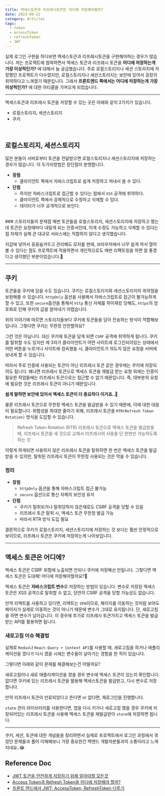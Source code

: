 ```yaml
---
title: 액세스토큰과 리프레시토큰은 어디에 저장해야할까?
date: 2023-09-22
category: Articles
tags:
  - token
  - accessToken
  - refreshToken
  - JWT
---
```


실제 로그인 구현을 하다보면 액세스토큰과 리프레시토큰을 구현해야하는 경우가 많습니다.
저는 프로젝트에 참여하면서 액세스 토큰과 리프레시 토큰을 **어디에 저장하는게 가장 이상적인가?** 에 대해서 늘 궁금했습니다.
주로 로컬스토리지나 세션 스토리지에 저장했던 프로젝트가 다수였지만,
로컬스토리지나 세션스토리지는 보안에 있어서 굉장히 취약하다고 느껴졌기 때문입니다.
그래서 **프론트엔드 쪽에서는 어디에 저장하는게 가장 이상적인가?** 에 대한 아티클을 가져오게 되었습니다.

---

액세스토큰과 리프레시 토큰을 저장할 수 있는 곳은 아래와 같이 2가지가 있습니다.
- 로컬스토리지, 세션스토리지
- 쿠키
<br/>

## 로컬스토리지, 세션스토리지
많은 분들이 서버로부터 토큰을 전달받으면 로컬스토리지나 세션스토리지에 저장하는 경우가 많습니다.
이 두가지방법은 장단점이 분명합니다.

- **장점**
  - 클라이언트 쪽에서 자바스크립트로 쉽게 저장하고 꺼내서 쓸 수 있다.
- **단점**
  - 하지만 자바스크립트로 접근할 수 있다는 점에서 `XSS` 공격에 취약하다.
  - 클라이언트 쪽에서 강제적으로 수정하고 삭제할 수 있다.
  - 데이터가 너무 공개적으로 보인다.
<br />
### 스토리지들의 문제점
매번 토큰들을 로컬스토리지, 세션스토리지에 저장하고 했는데 토큰은 요청때마다 내밀게 되는 인증서인데,
이게 수정도 가능하고 삭제할 수 있다는 점 자체가 실제 큰 대규모 서비스에는 적합하지 않다고 생각했습니다.

지갑에 넣어서 꽁꽁숨겨두고 관리해도 모자를 판에, 브라우저에서 너무 쉽게 까서 열어볼 수 있다는 점도
프로젝트에 적용하면서 개인적으로도 매번 리팩토링을 하면 참 좋겠다고 생각했던 부분이었습니다.🥲

---

## 쿠키

토큰들을 쿠키에 담을 수도 있습니다. 쿠키는 로컬스토리지와 세션스토리지의 취약점을 보완해줄 수 있습니다.
`httpOnly` 옵션을 사용해서 자바스크립트로 접근이 불가능하게 할 수 있고, 또한 `secure`옵션을 통해서
`http` 통신 자체를 하이재킹 당해도, `https`의 암호화로 인해 쿠키의 값을 알아내기 어렵습니다.

위의 이야기에 따르면 스토리지들보다 쿠키에 토큰들을 담아 전송하는 방식이 적합해보입니다.
그렇다면 쿠키는 무한정 안전할까요?

그런 것은 아닙니다. 대신 쿠키에 토큰을 담게 되면 `CSRF` 공격에 취약하게 됩니다.
쿠키를 탈취할 수도 있지만 제 3자가 클라이언트가 어떤 사이트에 로그인되어있는 상태에서 어떤 버튼을 누르거나
사이트에 접속했을 시, 클라이언트가 의도치 않은 요청을 서버에 보내게 할 수 있습니다.

따라서 주로 인증에 사용되는 토큰이 아닌 리프레시 토큰 같은 경우에는 쿠키에 저장되어도 됩니다.
왜냐면 리프레시 토큰으로 액세스 토큰을 재발급 받는 요청 외에는 인증이 필요한 작업들에는 리프레시 토큰으로는 접근할 수 없기 때문입니다. 즉, 대부분의 요청에 필요한 것은 리프레시 토큰이 아니기 때문입니다.

**쉽게 말하면 보안에 있어서 액세스 토큰이 더 중요하다 이거죠..🥹**

물론 리프레시 토큰으로 무한정 액세스 토큰을 발급받을 수 있기 때문에, 이에 대한 대응이 필요합니다.
위험성을 최대한 줄이기 위해, 리프레시 토큰을 `RTR(Refresh Token Rotation)` 방식을 도입할 수 있습니다.

> Refresh Token Rotation (RTR)
리프레시 토큰으로 액세스 토큰을 발급받을 때,
리프레시 토큰을 새 것으로 교체서 리프레시의 사용을 단 한번만 가능하도록 하는 것

이렇게 하게되면 사용하지 않은 리프레시 토큰을 탈취하면 한 번은 액세스 토큰을 발급받을 수 있지만,
탈취된 리프레시 토큰이 무한정 사용되는 것은 막을 수 있습니다.

### 정리
- **장점**
  - `httpOnly` 옵션을 통해 자바스크립트 접근 불가능
  - `secure` 옵션으로 통신 자체의 보안성 유지
- **단점**
  - 쿠키가 탈취되거나 탈취당하지 않은채로도 CSRF 공격을 당할 수 있음
  - 리프레시 토큰 탈취 시, 액세스 토큰 무한정 발급 가능
  -  따라서 RTR 방식 도입 필요


결론적으로 쿠키가 로컬스토리지, 세션스토리지에 저장하는 것 보다는 훨씬 안정적으로 보이므로,
리프레시 토큰은 쿠키에 저장하는게 나아보입니다.

---

## 액세스 토큰은 어디에?

액세스 토큰은 CSRF 위험에 노출되면 안되니 쿠키에 저장해선 안됩니다.
그렇다면 액세스 토큰은 도대체! 어디에 저장해야할까요?🧐

액세스 토큰은 **자바스크립트 변수**로 저장하는 방법이 있습니다.
변수로 저장된 액세스 토큰은 XSS 공격으로 탈취할 수 없고, 당연히 CSRF 공격을 당할 가능성도 없습니다.

만약 리액트를 사용하고 있다면, 리액트는 `SPA`이므로, 페이지를 이동하는 것처럼 보여도 페이지가 실제로 이동하는 것이 아니기 때문에 변수가 그대로 유지됩니다. 단, 새로고침을 하면 변수가 날아갑니다.
이 경우에 추가로 리프레시 토큰가지고 액세스 토큰을 발급받는 API를 활용하면 됩니다.

### 새로고침 이슈 해결법

실제로 `Redux`나 `React-Query + Context API`를 사용할 때,
새로고침을 하거나 애플리케이션을 껐다가 다시 켰을 시에는 변수들이 날아가는 경험을 한 적이 있습니다.

그렇다면 아래와 같이 문제를 해결해보는건 어떨까요?

새로고침이나 새로 애플리케이션을 켰을 경우 변수에 액세스 토큰이 있는지 확인합니다.
없다면 쿠키에 있는 리프레시 토큰을 활용해 액세스토큰을 발급받고, 다시 변수로 저장합니다.

만약 리프레시 토큰이 만료되었다고 뜬다면 or 없다면, 재로그인을 진행합니다.

`state` 관리 라이브러리를 사용한다면, 앱을 다시 키거나 새로고침 했을 경우 쿠키에 저장되어있는 리프레시 토큰을 사용해 액세스 토큰을 재발급받아 `store`에 저장하면 됩니다.

---

쿠키, 세션, 토큰에 대한 개념들을 정리하면서 실제로 프로젝트에서 로그인 과정에서 겪었던 문제들과 풀어 이해해보니
가장 중요한건 백엔드 개발자분들과의 소통이라고 느껴지네요..😂

## Reference Doc
- [JWT 토큰을 안전하게 저장하기 위해 알아야할 모든것](https://hshine1226.medium.com/localstorage-vs-cookies-jwt-%ED%86%A0%ED%81%B0%EC%9D%84-%EC%95%88%EC%A0%84%ED%95%98%EA%B2%8C-%EC%A0%80%EC%9E%A5%ED%95%98%EA%B8%B0-%EC%9C%84%ED%95%B4-%EC%95%8C%EC%95%84%EC%95%BC%ED%95%A0-%EB%AA%A8%EB%93%A0%EA%B2%83-4fb7fb41327c)
- [Access Token과 Refresh Token을 어디에 저장해야 할까?](https://velog.io/@ohzzi/Access-Token%EA%B3%BC-Refresh-Token%EC%9D%84-%EC%96%B4%EB%94%94%EC%97%90-%EC%A0%80%EC%9E%A5%ED%95%B4%EC%95%BC-%ED%95%A0%EA%B9%8C)
- [프론트 엔드에서 JWT: AccessToken, RefreshToken 다루기](https://velog.io/@badahertz52/%ED%94%84%EB%A1%A0%ED%8A%B8-%EC%97%94%EB%93%9C%EC%97%90%EC%84%9C-JWT-AccessToken-RefreshToken-%EB%8B%A4%EB%A3%A8%EA%B8%B0#jwt%EC%9D%98-%EC%9E%A5%EB%8B%B4%EC%A0%90)